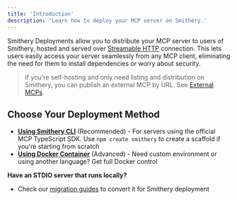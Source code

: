 ```yaml
---
title: 'Introduction'
description: 'Learn how to deploy your MCP server on Smithery.'
---
```


Smithery Deployments allow you to distribute your MCP server to users of Smithery, hosted and served over [Streamable HTTP](https://modelcontextprotocol.io/specification/2025-03-26/basic/transports#streamable-http) connection. This lets users easily access your server seamlessly from any MCP client, eliminating the need for them to install dependencies or worry about security.

> If you're self-hosting and only need listing and distribution on Smithery, you can publish an external MCP by URL. See [External MCPs](/build/external).

## Choose Your Deployment Method

- **[Using Smithery CLI](/build/deployments/typescript)** (Recommended) - For servers using the official MCP TypeScript SDK. Use `npm create smithery` to create a scaffold if you're starting from scratch
- **[Using Docker Container](/build/deployments/custom-container)** (Advanced) - Need custom environment or using another language? Get full Docker control

**Have an STDIO server that runs locally?**

- Check our [migration guides](/migrations/stdio-to-http) to convert it for Smithery deployment

